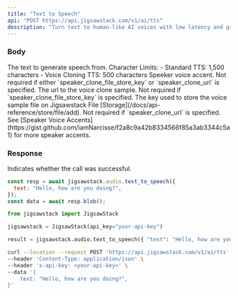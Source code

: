 ```yaml
---
title: "Text to Speech"
api: "POST https://api.jigsawstack.com/v1/ai/tts"
description: "Turn text to human-like AI voices with low latency and great quality."
---
```


### Body

<ParamField body="text" type="string">
  The text to generate speech from. Character Limits: - Standard TTS: 1,500
  characters - Voice Cloning TTS: 500 characters
</ParamField>

<ParamField body="accent" type="string" default="en-US-female-27">
  Speeker voice accent. Not required if either `speaker_clone_file_store_key` or
  `speaker_clone_url` is specified.
</ParamField>

<ParamField body="speaker_clone_url" type="string">
  The url to the voice clone sample. Not required if
  `speaker_clone_file_store_key` is specified.
</ParamField>

<ParamField body="speaker_clone_file_store_key" type="string">
  The key used to store the voice sample file on Jigsawstack File
  [Storage](/docs/api-reference/store/file/add). Not required if
  `speaker_clone_url` is specified.
</ParamField>

<Info>
  See [Speaker Voice
  Accents](https://gist.github.com/iamNarcisse/f2a8c9a42b8334566f85a3ab3344c5a1)
  for more speaker accents.
</Info>

<Snippet file="header.mdx" />

### Response

<ResponseField name="success" type="boolean">
  Indicates whether the call was successful.
</ResponseField>

<RequestExample>

```javascript Javascript
const resp = await jigsawstack.audio.text_to_speech({
  text: "Hello, how are you doing?",
});
const data = await resp.blob();
```

```python Python
from jigsawstack import JigsawStack

jigsawstack = JigsawStack(api_key="your-api-key")

result = jigsawstack.audio.text_to_speech({ "text": "Hello, how are you doing?"})
```

```bash cURL
curl --location --request POST 'https://api.jigsawstack.com/v1/ai/tts' \
--header 'Content-Type: application/json' \
--header 'x-api-key: <your-api-key>' \
--data '{
    text: "Hello, how are you doing?",
}'
```

</RequestExample>

<ResponseExample>

</ResponseExample>
